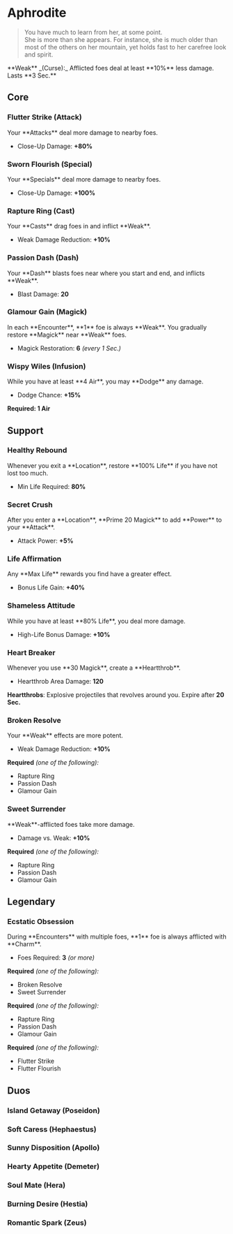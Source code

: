 

# Aphrodite

> You have much to learn from her, at some point.\
> She is more than she appears. For instance, she is much older than most of the others on her mountain, yet holds fast to her carefree look and spirit.

<Boon className='mt-4'>
  **Weak** _(Curse):_ Afflicted foes deal at least **10%** less damage. Lasts
  **3 Sec.**
</Boon>

## Core

### Flutter Strike (Attack)

<Boon>
Your **Attacks** deal more damage to nearby foes.

- Close-Up Damage: **+80%**

</Boon>

### Sworn Flourish (Special)

<Boon>
Your **Specials** deal more damage to nearby foes.

- Close-Up Damage: **+100%**

</Boon>

### Rapture Ring (Cast)

<Boon>
Your **Casts** drag foes in and inflict **Weak**.

- Weak Damage Reduction: **+10%**

</Boon>

### Passion Dash (Dash)

<Boon>
Your **Dash** blasts foes near where you start and end, and inflicts **Weak**.

- Blast Damage: **20**

</Boon>

### Glamour Gain (Magick)

<Boon>
In each **Encounter**, **1** foe is always **Weak**. You gradually restore **Magick** near **Weak** foes.

- Magick Restoration: **6** _(every 1 Sec.)_

</Boon>

### Wispy Wiles (Infusion)

<Boon>
While you have at least **4 Air**, you may **Dodge** any damage.

- Dodge Chance: **+15%**

</Boon>

**Required: 1 Air**

## Support

### Healthy Rebound

<Boon>
Whenever you exit a **Location**, restore **100% Life** if you have not lost too much.

- Min Life Required: **80%**

</Boon>

### Secret Crush

<Boon>
After you enter a **Location**, **Prime 20 Magick** to add **Power** to your **Attack**.

- Attack Power: **+5%**

</Boon>

### Life Affirmation

<Boon>
Any **Max Life** rewards you find have a greater effect.

- Bonus Life Gain: **+40%**

</Boon>

### Shameless Attitude

<Boon>
While you have at least **80% Life**, you deal more damage.

- High-Life Bonus Damage: **+10%**

</Boon>

### Heart Breaker

<Boon>
Whenever you use **30 Magick**, create a **Heartthrob**.

- Heartthrob Area Damage: **120**

**Heartthrobs**: Explosive projectiles that revolves around you. Expire after **20 Sec.**

</Boon>

### Broken Resolve

<Boon>
Your **Weak** effects are more potent.

- Weak Damage Reduction: **+10%**

</Boon>

**Required** _(one of the following):_

- Rapture Ring
- Passion Dash
- Glamour Gain

### Sweet Surrender

<Boon>
**Weak**-afflicted foes take more damage.

- Damage vs. Weak: **+10%**

</Boon>

**Required** _(one of the following):_

- Rapture Ring
- Passion Dash
- Glamour Gain

## <TextHighlight type="legendary">Legendary</TextHighlight>

### <TextHighlight type="legendary">Ecstatic Obsession</TextHighlight>

<Boon>
During **Encounters** with multiple foes, **1** foe is always afflicted with **Charm**.

- Foes Required: **3** _(or more)_

</Boon>

**Required** _(one of the following):_

- Broken Resolve
- Sweet Surrender

**Required** _(one of the following):_

- Rapture Ring
- Passion Dash
- Glamour Gain

**Required** _(one of the following):_

- Flutter Strike
- Flutter Flourish

## <TextHighlight type="duo">Duos</TextHighlight>

### <TextHighlight type="duo">Island Getaway</TextHighlight> (Poseidon)

<IslandGetaway />

### <TextHighlight type="duo">Soft Caress</TextHighlight> (Hephaestus)

<SoftCaress />

### <TextHighlight type="duo">Sunny Disposition</TextHighlight> (Apollo)

<SunnyDisposition />

### <TextHighlight type="duo">Hearty Appetite</TextHighlight> (Demeter)

<HeartyAppetite />

### <TextHighlight type="duo">Soul Mate</TextHighlight> (Hera)

<SoulMate />

### <TextHighlight type="duo">Burning Desire</TextHighlight> (Hestia)

<BurningDesire />

### <TextHighlight type="duo">Romantic Spark</TextHighlight> (Zeus)

<RomanticSpark />
